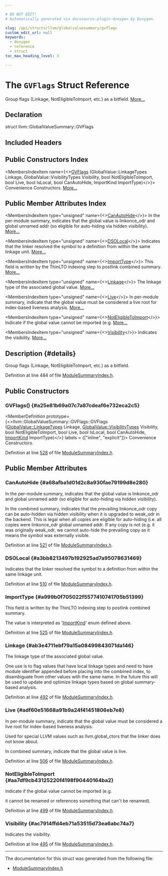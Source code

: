 ```yaml
---

# DO NOT EDIT!
# Automatically generated via docusaurus-plugin-doxygen by Doxygen.

slug: /api/structs/llvm/globalvaluesummary/gvflags
custom_edit_url: null
keywords:
  - doxygen
  - reference
  - struct
toc_max_heading_level: 3

---
```





# The `GVFlags` Struct Reference

<DoxygenPage pluginConfig={pluginConfig}>

Group flags (Linkage, NotEligibleToImport, etc.) as a bitfield. <a href="#details">More...</a>

## Declaration

<CodeBlock>struct llvm::GlobalValueSummary::GVFlags</CodeBlock>

## Included Headers

<IncludesList>
<IncludesListItem
  filePath="llvm/IR/ModuleSummaryIndex.h"
  permalink="/docs/api/files/include/include/llvm/include/llvm/ir/modulesummaryindex-h"
  isLocal="true" />
</IncludesList>

## Public Constructors Index

<MembersIndex>

<MembersIndexItem
  name={<><a href="#a25e81b69a07c7a87cdeaf6e732eca2c5">GVFlags</a> (GlobalValue::LinkageTypes Linkage, GlobalValue::VisibilityTypes Visibility, bool NotEligibleToImport, bool Live, bool IsLocal, bool CanAutoHide, ImportKind ImportType)</>}>
Convenience Constructors. <a href="#a25e81b69a07c7a87cdeaf6e732eca2c5">More...</a>
</MembersIndexItem>

</MembersIndex>

## Public Member Attributes Index

<MembersIndex>

<MembersIndexItem
  type="unsigned"
  name={<><a href="#a68afba1d01d2c8a930fae79199d8e280">CanAutoHide</a></>}>
In the per-module summary, indicates that the global value is linkonce&#95;odr and global unnamed addr (so eligible for auto-hiding via hidden visibility). <a href="#a68afba1d01d2c8a930fae79199d8e280">More...</a>
</MembersIndexItem>

<MembersIndexItem
  type="unsigned"
  name={<><a href="#a3bb8213497b192925ad7a95078631469">DSOLocal</a></>}>
Indicates that the linker resolved the symbol to a definition from within the same linkage unit. <a href="#a3bb8213497b192925ad7a95078631469">More...</a>
</MembersIndexItem>

<MembersIndexItem
  type="unsigned"
  name={<><a href="#a999b0f705022f5577410741705b51399">ImportType</a></>}>
This field is written by the ThinLTO indexing step to postlink combined summary. <a href="#a999b0f705022f5577410741705b51399">More...</a>
</MembersIndexItem>

<MembersIndexItem
  type="unsigned"
  name={<><a href="#ab3e4711ebf79a15a08499843071da146">Linkage</a></>}>
The linkage type of the associated global value. <a href="#ab3e4711ebf79a15a08499843071da146">More...</a>
</MembersIndexItem>

<MembersIndexItem
  type="unsigned"
  name={<><a href="#adf60e51668a91b9a24f41451806eb7e8">Live</a></>}>
In per-module summary, indicate that the global value must be considered a live root for index-based liveness analysis. <a href="#adf60e51668a91b9a24f41451806eb7e8">More...</a>
</MembersIndexItem>

<MembersIndexItem
  type="unsigned"
  name={<><a href="#aa7df9cb43125220f4198f90440164ba2">NotEligibleToImport</a></>}>
Indicate if the global value cannot be imported (e.g. <a href="#aa7df9cb43125220f4198f90440164ba2">More...</a>
</MembersIndexItem>

<MembersIndexItem
  type="unsigned"
  name={<><a href="#ac7914ffd4eb71a53515d73ea6abc74a7">Visibility</a></>}>
Indicates the visibility. <a href="#ac7914ffd4eb71a53515d73ea6abc74a7">More...</a>
</MembersIndexItem>

</MembersIndex>

## Description {#details}

Group flags (Linkage, NotEligibleToImport, etc.) as a bitfield.

Definition at line 484 of file <a href="/docs/api/files/include/include/llvm/include/llvm/ir/modulesummaryindex-h">ModuleSummaryIndex.h</a>.

<SectionDefinition>

## Public Constructors

### GVFlags() {#a25e81b69a07c7a87cdeaf6e732eca2c5}

<MemberDefinition
  prototype={<>llvm::GlobalValueSummary::GVFlags::GVFlags (<a href="/docs/api/classes/llvm/globalvalue/#aedfa75f0c85c4aa85b257f066fbea57c">GlobalValue::LinkageTypes</a> Linkage, <a href="/docs/api/classes/llvm/globalvalue/#a9141f967188383108a69cc1b8ed3c195">GlobalValue::VisibilityTypes</a> Visibility, bool NotEligibleToImport, bool Live, bool IsLocal, bool CanAutoHide, <a href="/docs/api/classes/llvm/globalvaluesummary/#a04e3abfb7aee7a96d3d56a99c9f0b737">ImportKind</a> ImportType)</>}
  labels = {["inline", "explicit"]}>
Convenience Constructors.

Definition at line <a href="/docs/api/files/include/include/llvm/include/llvm/ir/modulesummaryindex-h/#l00528">528</a> of file <a href="/docs/api/files/include/include/llvm/include/llvm/ir/modulesummaryindex-h">ModuleSummaryIndex.h</a>.
</MemberDefinition>

</SectionDefinition>

<SectionDefinition>

## Public Member Attributes

### CanAutoHide {#a68afba1d01d2c8a930fae79199d8e280}

<MemberDefinition
  prototype="unsigned llvm::GlobalValueSummary::GVFlags::CanAutoHide">
In the per-module summary, indicates that the global value is linkonce&#95;odr and global unnamed addr (so eligible for auto-hiding via hidden visibility).

In the combined summary, indicates that the prevailing linkonce&#95;odr copy can be auto-hidden via hidden visibility when it is upgraded to weak&#95;odr in the backend. This is legal when all copies are eligible for auto-hiding (i.e. all copies were linkonce&#95;odr global unnamed addr. If any copy is not (e.g. it was originally weak&#95;odr, we cannot auto-hide the prevailing copy as it means the symbol was externally visible.

Definition at line <a href="/docs/api/files/include/include/llvm/include/llvm/ir/modulesummaryindex-h/#l00521">521</a> of file <a href="/docs/api/files/include/include/llvm/include/llvm/ir/modulesummaryindex-h">ModuleSummaryIndex.h</a>.
</MemberDefinition>

### DSOLocal {#a3bb8213497b192925ad7a95078631469}

<MemberDefinition
  prototype="unsigned llvm::GlobalValueSummary::GVFlags::DSOLocal">
Indicates that the linker resolved the symbol to a definition from within the same linkage unit.

Definition at line <a href="/docs/api/files/include/include/llvm/include/llvm/ir/modulesummaryindex-h/#l00510">510</a> of file <a href="/docs/api/files/include/include/llvm/include/llvm/ir/modulesummaryindex-h">ModuleSummaryIndex.h</a>.
</MemberDefinition>

### ImportType {#a999b0f705022f5577410741705b51399}

<MemberDefinition
  prototype="unsigned llvm::GlobalValueSummary::GVFlags::ImportType">
This field is written by the ThinLTO indexing step to postlink combined summary.

The value is interpreted as &#39;<a href="/docs/api/classes/llvm/globalvaluesummary/#a04e3abfb7aee7a96d3d56a99c9f0b737">ImportKind</a>&#39; enum defined above.

Definition at line <a href="/docs/api/files/include/include/llvm/include/llvm/ir/modulesummaryindex-h/#l00525">525</a> of file <a href="/docs/api/files/include/include/llvm/include/llvm/ir/modulesummaryindex-h">ModuleSummaryIndex.h</a>.
</MemberDefinition>

### Linkage {#ab3e4711ebf79a15a08499843071da146}

<MemberDefinition
  prototype="unsigned llvm::GlobalValueSummary::GVFlags::Linkage">
The linkage type of the associated global value.

One use is to flag values that have local linkage types and need to have module identifier appended before placing into the combined index, to disambiguate from other values with the same name. In the future this will be used to update and optimize linkage types based on global summary-based analysis.

Definition at line <a href="/docs/api/files/include/include/llvm/include/llvm/ir/modulesummaryindex-h/#l00492">492</a> of file <a href="/docs/api/files/include/include/llvm/include/llvm/ir/modulesummaryindex-h">ModuleSummaryIndex.h</a>.
</MemberDefinition>

### Live {#adf60e51668a91b9a24f41451806eb7e8}

<MemberDefinition
  prototype="unsigned llvm::GlobalValueSummary::GVFlags::Live">
In per-module summary, indicate that the global value must be considered a live root for index-based liveness analysis.

Used for special LLVM values such as llvm.global&#95;ctors that the linker does not know about.

In combined summary, indicate that the global value is live.

Definition at line <a href="/docs/api/files/include/include/llvm/include/llvm/ir/modulesummaryindex-h/#l00506">506</a> of file <a href="/docs/api/files/include/include/llvm/include/llvm/ir/modulesummaryindex-h">ModuleSummaryIndex.h</a>.
</MemberDefinition>

### NotEligibleToImport {#aa7df9cb43125220f4198f90440164ba2}

<MemberDefinition
  prototype="unsigned llvm::GlobalValueSummary::GVFlags::NotEligibleToImport">
Indicate if the global value cannot be imported (e.g.

it cannot be renamed or references something that can&#39;t be renamed).

Definition at line <a href="/docs/api/files/include/include/llvm/include/llvm/ir/modulesummaryindex-h/#l00499">499</a> of file <a href="/docs/api/files/include/include/llvm/include/llvm/ir/modulesummaryindex-h">ModuleSummaryIndex.h</a>.
</MemberDefinition>

### Visibility {#ac7914ffd4eb71a53515d73ea6abc74a7}

<MemberDefinition
  prototype="unsigned llvm::GlobalValueSummary::GVFlags::Visibility">
Indicates the visibility.

Definition at line <a href="/docs/api/files/include/include/llvm/include/llvm/ir/modulesummaryindex-h/#l00495">495</a> of file <a href="/docs/api/files/include/include/llvm/include/llvm/ir/modulesummaryindex-h">ModuleSummaryIndex.h</a>.
</MemberDefinition>

</SectionDefinition>

<hr/>

The documentation for this struct was generated from the following file:

<ul>
<li><a href="/docs/api/files/include/include/llvm/include/llvm/ir/modulesummaryindex-h">ModuleSummaryIndex.h</a></li>
</ul>

</DoxygenPage>
